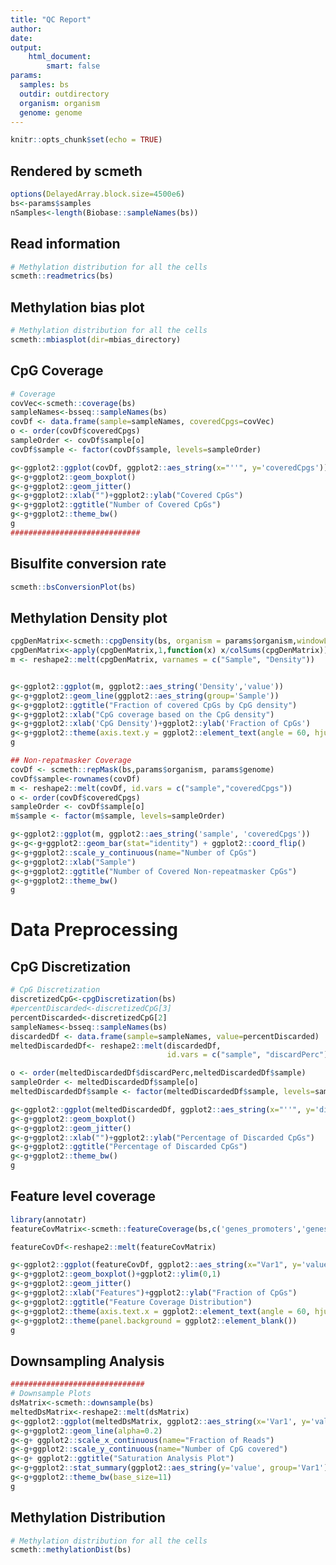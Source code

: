 ```yaml
---
title: "QC Report"
author: 
date: 
output: 
    html_document:
        smart: false      
params:
  samples: bs
  outdir: outdirectory
  organism: organism
  genome: genome
---
```


```r
knitr::opts_chunk$set(echo = TRUE)
```

## Rendered by scmeth

```r
options(DelayedArray.block.size=4500e6)
bs<-params$samples
nSamples<-length(Biobase::sampleNames(bs))
```

## Read information
```r
# Methylation distribution for all the cells
scmeth::readmetrics(bs)
```

## Methylation bias plot
```r
# Methylation distribution for all the cells
scmeth::mbiasplot(dir=mbias_directory)
```


## CpG Coverage 

```r

# Coverage
covVec<-scmeth::coverage(bs)
sampleNames<-bsseq::sampleNames(bs)
covDf <- data.frame(sample=sampleNames, coveredCpgs=covVec)
o <- order(covDf$coveredCpgs)
sampleOrder <- covDf$sample[o]
covDf$sample <- factor(covDf$sample, levels=sampleOrder)

g<-ggplot2::ggplot(covDf, ggplot2::aes_string(x="''", y='coveredCpgs'))
g<-g+ggplot2::geom_boxplot()
g<-g+ggplot2::geom_jitter() 
g<-g+ggplot2::xlab("")+ggplot2::ylab("Covered CpGs")
g<-g+ggplot2::ggtitle("Number of Covered CpGs")
g<-g+ggplot2::theme_bw()
g
#############################
```

## Bisulfite conversion rate
```r
scmeth::bsConversionPlot(bs)

```




## Methylation Density plot
```r
cpgDenMatrix<-scmeth::cpgDensity(bs, organism = params$organism,windowLength=1000)
cpgDenMatrix<-apply(cpgDenMatrix,1,function(x) x/colSums(cpgDenMatrix))
m <- reshape2::melt(cpgDenMatrix, varnames = c("Sample", "Density"))


g<-ggplot2::ggplot(m, ggplot2::aes_string('Density','value'))
g<-g+ggplot2::geom_line(ggplot2::aes_string(group='Sample'))
g<-g+ggplot2::ggtitle("Fraction of covered CpGs by CpG density") 
g<-g+ggplot2::xlab("CpG coverage based on the CpG density") 
g<-g+ggplot2::xlab('CpG Density')+ggplot2::ylab('Fraction of CpGs')
g<-g+ggplot2::theme(axis.text.y = ggplot2::element_text(angle = 60, hjust = 1))
g
```



```r
## Non-repatmasker Coverage
covDf <- scmeth::repMask(bs,params$organism, params$genome)
covDf$sample<-rownames(covDf)
m <- reshape2::melt(covDf, id.vars = c("sample","coveredCpgs"))
o <- order(covDf$coveredCpgs)
sampleOrder <- covDf$sample[o]
m$sample <- factor(m$sample, levels=sampleOrder)

g<-ggplot2::ggplot(m, ggplot2::aes_string('sample', 'coveredCpgs'))
g<-g<-g+ggplot2::geom_bar(stat="identity") + ggplot2::coord_flip()
g<-g+ggplot2::scale_y_continuous(name="Number of CpGs") 
g<-g+ggplot2::xlab("Sample") 
g<-g+ggplot2::ggtitle("Number of Covered Non-repeatmasker CpGs")  
g<-g+ggplot2::theme_bw()
g
```

# Data Preprocessing
## CpG Discretization

```r
# CpG Discretization
discretizedCpG<-cpgDiscretization(bs)
#percentDiscarded<-discretizedCpG[3]
percentDiscarded<-discretizedCpG[2]
sampleNames<-bsseq::sampleNames(bs)
discardedDf <- data.frame(sample=sampleNames, value=percentDiscarded)
meltedDiscardedDf<- reshape2::melt(discardedDf, 
                                   id.vars = c("sample", "discardPerc"))

o <- order(meltedDiscardedDf$discardPerc,meltedDiscardedDf$sample)
sampleOrder <- meltedDiscardedDf$sample[o]
meltedDiscardedDf$sample <- factor(meltedDiscardedDf$sample, levels=sampleOrder)

g<-ggplot2::ggplot(meltedDiscardedDf, ggplot2::aes_string(x="''", y='discardPerc'))
g<-g+ggplot2::geom_boxplot()
g<-g+ggplot2::geom_jitter()
g<-g+ggplot2::xlab("")+ggplot2::ylab("Percentage of Discarded CpGs")
g<-g+ggplot2::ggtitle("Percentage of Discarded CpGs")
g<-g+ggplot2::theme_bw()
g
```

## Feature level coverage
```r
library(annotatr)
featureCovMatrix<-scmeth::featureCoverage(bs,c('genes_promoters','genes_exons','genes_introns','genes_intergenic','cpg_islands','cpg_shelves','cpg_shores','cpg_inter'),genome)

featureCovDf<-reshape2::melt(featureCovMatrix)

g<-ggplot2::ggplot(featureCovDf, ggplot2::aes_string(x="Var1", y='value'))
g<-g+ggplot2::geom_boxplot()+ggplot2::ylim(0,1)
g<-g+ggplot2::geom_jitter()
g<-g+ggplot2::xlab("Features")+ggplot2::ylab("Fraction of CpGs")
g<-g+ggplot2::ggtitle("Feature Coverage Distribution")
g<-g+ggplot2::theme(axis.text.x = ggplot2::element_text(angle = 60, hjust=1))
g<-g+ggplot2::theme(panel.background = ggplot2::element_blank())
g


```

## Downsampling Analysis
```r

##############################
# Downsample Plots
dsMatrix<-scmeth::downsample(bs)
meltedDsMatrix<-reshape2::melt(dsMatrix)
g<-ggplot2::ggplot(meltedDsMatrix, ggplot2::aes_string(x='Var1', y='value', group='Var2'))
g<-g+ggplot2::geom_line(alpha=0.2) 
g<-g+ ggplot2::scale_x_continuous(name="Fraction of Reads")
g<-g+ggplot2::scale_y_continuous(name="Number of CpG covered") 
g<-g+ ggplot2::ggtitle("Saturation Analysis Plot") 
g<-g+ggplot2::stat_summary(ggplot2::aes_string(y='value', group='Var1'),fun.y=median, lwd=2,geom="point",alpha=1.0)
g<-g+ggplot2::theme_bw(base_size=11)
g

```

## Methylation Distribution
```r
# Methylation distribution for all the cells
scmeth::methylationDist(bs)

```

